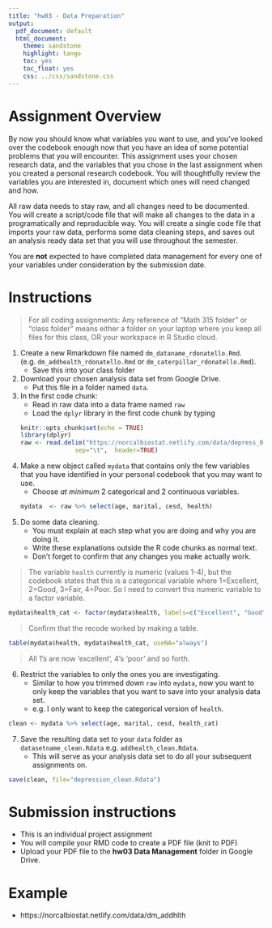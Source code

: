 ```yaml
---
title: "hw03 - Data Preparation"
output:
  pdf_document: default
  html_document:
    theme: sandstone
    highlight: tango
    toc: yes
    toc_float: yes
    css: ../css/sandstone.css
---
```


# Assignment Overview

By now you should know what variables you want to use, and you've looked over the codebook enough now that you have an idea of some potential problems that you will encounter. This assignment uses your chosen research data, and the variables that you chose in the last assignment when you created a personal research codebook. You will thoughtfully review the variables you are interested in, document which ones will need changed and how. 

All raw data needs to stay raw, and all changes need to be documented. You will create a script/code file that will make all changes to the data in a programatically and reproducible way. You will create a single code file that imports your raw data, performs some data cleaning steps, and saves out an analysis ready data set that you will use throughout the semester. 

You are **not** expected to have completed data management for every one of your variables under consideration by the submission date. 

# Instructions 
> For all coding assignments: Any reference of "Math 315 folder" or "class folder" means either a folder on your laptop where you keep all files for this class, OR your workspace in R Studio cloud. 

1. Create a new Rmarkdown file named `dm_dataname_rdonatello.Rmd`. (e.g. `dm_addhealth_rdonatello.Rmd`  or `dm_caterpillar_rdonatello.Rmd`). 
    - Save this into your class folder
2. Download your chosen analysis data set from Google Drive. 
    - Put this file in a folder named `data`. 
3. In the first code chunk: 
    - Read in raw data into a data frame named `raw` 
    - Load the `dplyr` library in the first code chunk by typing
```r
knitr::opts_chunk$set(echo = TRUE)
library(dplyr)
raw <- read.delim("https://norcalbiostat.netlify.com/data/depress_081217.txt", 
                  sep="\t",  header=TRUE)
```

4. Make a new object called `mydata` that contains only the few variables that you have identified in your personal codebook that you may want to use. 
    - Choose *at minimum* 2 categorical and 2 continuous variables.  
```r
mydata  <- raw %>% select(age, marital, cesd, health)
```

5. Do some data cleaning. 
    - You must explain at each step what you are doing and why you are doing it. 
    - Write these explanations outside the R code chunks as normal text. 
    - Don't forget to confirm that any changes you make actually work. 

> The variable `health` currently is numeric (values 1-4), but the codebook states that this is a categorical variable where 1=Excellent, 2=Good, 3=Fair, 4=Poor. 
> So I need to convert this numeric variable to a factor variable. 

```r
mydata$health_cat <- factor(mydata$health, labels=c("Excellent", "Good", "Fair", "Poor"))
```

> Confirm that the recode worked by making a table. 
```r
table(mydata$health, mydata$health_cat, useNA="always")
```
> All 1's are now 'excellent', 4's 'poor' and so forth. 

6. Restrict the variables to only the ones you are investigating. 
    - Similar to how you trimmed down `raw` into `mydata`, now you want to only keep the variables that you want to save into your analysis data set. 
    - e.g. I only want to keep the categorical version of `health`. 

```r
clean <- mydata %>% select(age, marital, cesd, health_cat)
```

7. Save the resulting data set to your `data` folder as `datasetname_clean.Rdata` e.g. `addhealth_clean.Rdata`. 
    - This will serve as your analysis data set to do all your subsequent assignments on. 

```r
save(clean, file="depression_clean.Rdata")
```

# Submission instructions

* This is an individual project assignment
* You will compile your RMD code to create a PDF file (knit to PDF)
* Upload your PDF file to the **hw03 Data Management** folder in Google Drive. 


# Example

* https://norcalbiostat.netlify.com/data/dm_addhlth

